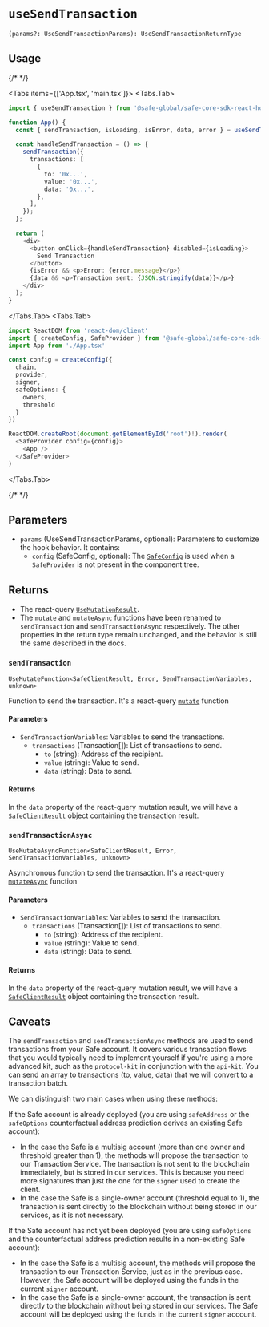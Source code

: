 
# `useSendTransaction`

`(params?: UseSendTransactionParams): UseSendTransactionReturnType`

## Usage

{/* <!-- vale off --> */}

<Tabs items={['App.tsx', 'main.tsx']}>
  <Tabs.Tab>
  ```typescript
  import { useSendTransaction } from '@safe-global/safe-core-sdk-react-hooks'
  
  function App() {
    const { sendTransaction, isLoading, isError, data, error } = useSendTransaction();

    const handleSendTransaction = () => {
      sendTransaction({
        transactions: [
          {
            to: '0x...',
            value: '0x...',
            data: '0x...',
          },
        ],
      });
    };

    return (
      <div>
        <button onClick={handleSendTransaction} disabled={isLoading}>
          Send Transaction
        </button>
        {isError && <p>Error: {error.message}</p>}
        {data && <p>Transaction sent: {JSON.stringify(data)}</p>}
      </div>
    );
  }
  ```
  </Tabs.Tab>
  <Tabs.Tab>
  ```typescript
  import ReactDOM from 'react-dom/client'
  import { createConfig, SafeProvider } from '@safe-global/safe-core-sdk-react-hooks'
  import App from './App.tsx'

  const config = createConfig({
    chain,
    provider,
    signer,
    safeOptions: {
      owners,
      threshold
    }
  })

  ReactDOM.createRoot(document.getElementById('root')!).render(
    <SafeProvider config={config}>
      <App />
    </SafeProvider>
  )
  ```
  </Tabs.Tab>
</Tabs>

{/* <!-- vale on --> */}

## Parameters

- `params` (UseSendTransactionParams, optional): Parameters to customize the hook behavior. It contains:
  - `config` (SafeConfig, optional): The [`SafeConfig`](./safeconfig.mdx) is used when a `SafeProvider` is not present in the component tree.

## Returns 

- The react-query [`UseMutationResult`](https://tanstack.com/query/latest/docs/framework/react/reference/useMutation).
- The `mutate` and `mutateAsync` functions have been renamed to `sendTransaction` and `sendTransactionAsync` respectively. The other properties in the return type remain unchanged, and the behavior is still the same described in the docs.

### `sendTransaction`

`UseMutateFunction<SafeClientResult, Error, SendTransactionVariables, unknown>`

Function to send the transaction. It's a react-query [`mutate`](https://tanstack.com/query/latest/docs/framework/react/reference/useMutation) function

#### Parameters

- `SendTransactionVariables`: Variables to send the transactions.
  - `transactions` (Transaction[]): List of transactions to send.
    - `to` (string): Address of the recipient.
    - `value` (string): Value to send.
    - `data` (string): Data to send.

#### Returns

In the `data` property of the react-query mutation result, we will have a [`SafeClientResult`](https://github.com/safe-global/safe-core-sdk/blob/9fca59736c418dc6253404b4a7784e2245d83312/packages/sdk-starter-kit/src/types.ts#L67-L85) object containing the transaction result.

### `sendTransactionAsync`

`UseMutateAsyncFunction<SafeClientResult, Error, SendTransactionVariables, unknown>`

Asynchronous function to send the transaction. It's a react-query [`mutateAsync`](https://tanstack.com/query/v4/docs/framework/react/reference/useMutation) function

#### Parameters

- `SendTransactionVariables`: Variables to send the transaction.
  - `transactions` (Transaction[]): List of transactions to send.
    - `to` (string): Address of the recipient.
    - `value` (string): Value to send.
    - `data` (string): Data to send.

#### Returns

In the `data` property of the react-query mutation result, we will have a [`SafeClientResult`](https://github.com/safe-global/safe-core-sdk/blob/9fca59736c418dc6253404b4a7784e2245d83312/packages/sdk-starter-kit/src/types.ts#L67-L85) object containing the transaction result.

## Caveats

The `sendTransaction` and `sendTransactionAsync` methods are used to send transactions from your Safe account. It covers various transaction flows that you would typically need to implement yourself if you're using a more advanced kit, such as the `protocol-kit` in conjunction with the `api-kit`. You can send an array to transactions (to, value, data) that we will convert to a transaction batch.

We can distinguish two main cases when using these methods:

If the Safe account is already deployed (you are using `safeAddress` or the `safeOptions` counterfactual address prediction derives an existing Safe account):

  - In the case the Safe is a multisig account (more than one owner and threshold greater than 1), the methods will propose the transaction to our Transaction Service. The transaction is not sent to the blockchain immediately, but is stored in our services. This is because you need more signatures than just the one for the `signer` used to create the client.
  - In the case the Safe is a single-owner account (threshold equal to 1), the transaction is sent directly to the blockchain without being stored in our services, as it is not necessary.

If the Safe account has not yet been deployed (you are using `safeOptions` and the counterfactual address prediction results in a non-existing Safe account):

  - In the case the Safe is a multisig account, the methods will propose the transaction to our Transaction Service, just as in the previous case. However, the Safe account will be deployed using the funds in the current `signer` account.
  - In the case the Safe is a single-owner account, the transaction is sent directly to the blockchain without being stored in our services. The Safe account will be deployed using the funds in the current `signer` account.